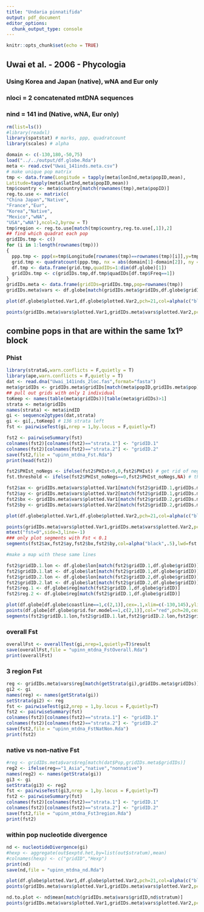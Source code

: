 ```yaml
---
title: "Undaria pinnatifida"
output: pdf_document
editor_options: 
  chunk_output_type: console
---
```


```r
knitr::opts_chunk$set(echo = TRUE)
```

## Uwai et al. - 2006 - Phycologia 
### Using Korea and Japan (native), wNA and Eur only
### nloci = 2 concatenated mtDNA sequences
### nind = 141 ind (Native, wNA, Eur only)

```r
rm(list=ls())
#library(readxl)
library(spatstat) # marks, ppp, quadratcount
library(scales) # alpha

domain <- c(-130,180,-50,75) 
load("../../output/df.globe.Rda")
meta <- read.csv("Uwai_141inds.meta.csv")
# make unique pop matrix
tmp <- data.frame(Longitude = tapply(meta$lonInd,meta$popID,mean),
Latitude=tapply(meta$latInd,meta$popID,mean))
tmp$country <- meta$country[match(rownames(tmp),meta$popID)]
reg.to.use <- matrix(c(
"China Japan","Native",
"France","Eur",
"Korea","Native",
"Mexico","wNA",
"USA","wNA"),ncol=2,byrow = T)
tmp$region <- reg.to.use[match(tmp$country,reg.to.use[,1]),2]
## find which quadrat each pop
gridIDs.tmp <- c()
for (i in 1:length(rownames(tmp)))
{
  ppp.tmp <- ppp(x=tmp$Longitude[rownames(tmp)==rownames(tmp)[i]],y=tmp$Latitude[rownames(tmp)==rownames(tmp)[i]],xrange=domain[1:2],yrange=domain[3:4])
  grid.tmp <- quadratcount(ppp.tmp, nx = abs(domain[1]-domain[2]), ny = abs(domain[3]-domain[4]))
  df.tmp <- data.frame(grid.tmp,quadIDs=1:dim(df.globe)[1])
  gridIDs.tmp <- c(gridIDs.tmp,df.tmp$quadIDs[df.tmp$Freq==1])
}
gridIDs.meta <- data.frame(gridIDs=gridIDs.tmp,pop=rownames(tmp))
gridIDs.meta$vars <- df.globe[match(gridIDs.meta$gridIDs,df.globe$gridID),]

plot(df.globe$plotted.Var1,df.globe$plotted.Var2,pch=21,col=alpha(c("black","red","blue")[factor(df.globe$reg)],.4),yaxt="n",xaxt="n",ylab="",xlab="",main="Asia (black); wNA (red); Europe (blue) " )

points(gridIDs.meta$vars$plotted.Var1,gridIDs.meta$vars$plotted.Var2,pch=20,cex=2,col=alpha(c("black","red","blue")[as.factor(gridIDs.meta$vars$reg)],.4))
```

## combine pops in that are within the same 1x1º block
### Phist

```r
library(strataG,warn.conflicts = F,quietly = T)
library(ape,warn.conflicts = F,quietly = T)
dat <- read.dna("Uwai_141inds_2loc.fas",format="fasta")
meta$gridIDs <- gridIDs.meta$gridIDs[match(meta$popID,gridIDs.meta$pop)]
## pull out grids with only 1 individual 
toKeep <- names(table(meta$gridIDs))[table(meta$gridIDs)>1]
strata <- meta$gridIDs
names(strata) <- meta$indID
gi <- sequence2gtypes(dat,strata)
gi <- gi[,,toKeep] # 136 strata left
fst <- pairwiseTest(gi,nrep = 1,by.locus = F,quietly=T) 

fst2 <- pairwiseSummary(fst)
colnames(fst2)[colnames(fst2)=="strata.1"] <- "gridID.1"
colnames(fst2)[colnames(fst2)=="strata.2"] <- "gridID.2"
save(fst2,file = "upinn_mtdna_Fst.Rda")
print(head(fst2))

fst2$PHIst_noNegs <- ifelse(fst2$PHIst<0,0,fst2$PHIst) # get rid of negatives
fst.threshold <- ifelse(fst2$PHIst_noNegs==0,fst2$PHIst_noNegs,NA) # threshold

fst2$ax <- gridIDs.meta$vars$plotted.Var1[match(fst2$gridID.1,gridIDs.meta$gridIDs)]
fst2$ay <- gridIDs.meta$vars$plotted.Var2[match(fst2$gridID.1,gridIDs.meta$gridIDs)]
fst2$bx <- gridIDs.meta$vars$plotted.Var1[match(fst2$gridID.2,gridIDs.meta$gridIDs)]
fst2$by <- gridIDs.meta$vars$plotted.Var2[match(fst2$gridID.2,gridIDs.meta$gridIDs)]

plot(df.globe$plotted.Var1,df.globe$plotted.Var2,pch=21,col=alpha(c("black","red","blue")[factor(df.globe$reg)],.4),yaxt="n",xaxt="n",ylab="",xlab="",main="Asia (black); wNA (red); Europe (blue) " )

points(gridIDs.meta$vars$plotted.Var1,gridIDs.meta$vars$plotted.Var2,pch=20,cex=2,col=alpha(c("black","red","blue")[as.factor(gridIDs.meta$vars$reg)],.4))
mtext("fst=0",side=3,line=-1)
### only plot segments with Fst < 0.1
segments(fst2$ax,fst2$ay,fst2$bx,fst2$by,col=alpha("black",.5),lwd=fst.threshold+1)

#make a map with these same lines

fst2$gridID.1.lon <- df.globe$lon[match(fst2$gridID.1,df.globe$gridID)]
fst2$gridID.1.lat <- df.globe$lat[match(fst2$gridID.1,df.globe$gridID)]
fst2$gridID.2.lon <- df.globe$lon[match(fst2$gridID.2,df.globe$gridID)]
fst2$gridID.2.lat <- df.globe$lat[match(fst2$gridID.2,df.globe$gridID)]
fst2$reg.1 <- df.globe$reg[match(fst2$gridID.1,df.globe$gridID)]
fst2$reg.2 <- df.globe$reg[match(fst2$gridID.1,df.globe$gridID)]

plot(df.globe[df.globe$coastline==1,c(2,1)],cex=.1,xlim=c(-130,145),ylim=c(30,60),pch=19)
points(df.globe[df.globe$grid.for.model==1,c(2,1)],col="red",pch=20,cex=0.5)
segments(fst2$gridID.1.lon,fst2$gridID.1.lat,fst2$gridID.2.lon,fst2$gridID.2.lat,col="black",lwd=fst.threshold+1)

```
\newpage

### overall Fst

```r
overallFst <- overallTest(gi,nrep=1,quietly=T)$result
save(overallFst,file = "upinn_mtdna_FstOverall.Rda")
print(overallFst)

```


### 3 region Fst

```r
reg <- gridIDs.meta$vars$reg[match(getStrata(gi),gridIDs.meta$gridIDs)]
gi2 <- gi
names(reg) <- names(getStrata(gi))
setStrata(gi2) <- reg
fst <- pairwiseTest(gi2,nrep = 1,by.locus = F,quietly=T) 
fst2 <- pairwiseSummary(fst)
colnames(fst2)[colnames(fst2)=="strata.1"] <- "gridID.1"
colnames(fst2)[colnames(fst2)=="strata.2"] <- "gridID.2"
save(fst2,file = "upinn_mtdna_FstNatNon.Rda")
print(fst2)
```

### native vs non-native Fst

```r
#reg <- gridIDs.meta$vars$reg[match(dat$Pop,gridIDs.meta$gridIDs)]
reg2 <- ifelse(reg=="1_Asia","native","nonnative")
names(reg2) <- names(getStrata(gi))
gi3 <- gi
setStrata(gi3) <- reg2
fst <- pairwiseTest(gi3,nrep = 1,by.locus = F,quietly=T) 
fst2 <- pairwiseSummary(fst)
colnames(fst2)[colnames(fst2)=="strata.1"] <- "gridID.1"
colnames(fst2)[colnames(fst2)=="strata.2"] <- "gridID.2"
save(fst2,file = "upinn_mtdna_Fst3region.Rda")
print(fst2)
```

\newpage

### within pop nucleotide divergence

```r
nd <- nucleotideDivergence(gi)
#hexp <- aggregate(out$exptd.het,by=list(out$stratum),mean)
#colnames(hexp) <- c("gridID","Hexp")
print(nd)
save(nd,file = "upinn_mtdna_nd.Rda")

plot(df.globe$plotted.Var1,df.globe$plotted.Var2,pch=21,col=alpha(c("black","red","blue")[factor(df.globe$reg)],.4),yaxt="n",xaxt="n",ylab="",xlab="",main="Asia (black); wNA (red); Europe (blue) " )
points(gridIDs.meta$vars$plotted.Var1,gridIDs.meta$vars$plotted.Var2,pch=20,cex=2,col=alpha(c("black","red","blue")[as.factor(gridIDs.meta$vars$reg)],.4))

nd.to.plot <- nd$mean[match(gridIDs.meta$vars$gridID,nd$stratum)]
points(gridIDs.meta$vars$plotted.Var1,gridIDs.meta$vars$plotted.Var2,pch=20,cex=2000*nd.to.plot,col=alpha(c("black","red","blue")[as.factor(gridIDs.meta$vars$reg)],.4))


```

